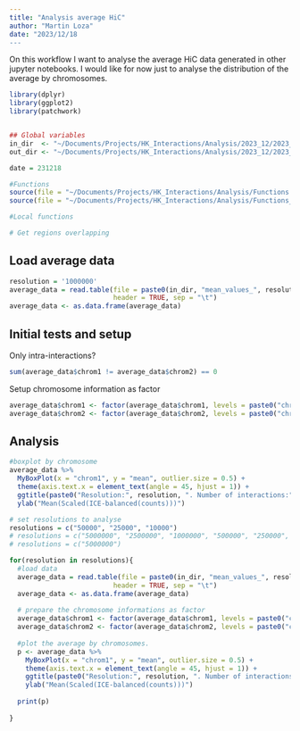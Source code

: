 ```yaml
---
title: "Analysis average HiC"
author: "Martin Loza"
date: "2023/12/18
---
```


On this workflow I want to analyse the average HiC data generated in other jupyter notebooks. I would like for now just to analyse the distribution of the average by chromosomes.

```r
library(dplyr)
library(ggplot2)
library(patchwork)


## Global variables
in_dir  <- "~/Documents/Projects/HK_Interactions/Analysis/2023_12/2023_12_19/Results/"
out_dir <- "~/Documents/Projects/HK_Interactions/Analysis/2023_12/2023_12_05/Results/"

date = 231218

#Functions
source(file = "~/Documents/Projects/HK_Interactions/Analysis/Functions.R")
source(file = "~/Documents/Projects/HK_Interactions/Analysis/Functions_Visualizations.R")

#Local functions 

# Get regions overlapping

```

## Load average data

```r
resolution = '1000000'
average_data = read.table(file = paste0(in_dir, "mean_values_", resolution, ".tsv"), 
                          header = TRUE, sep = "\t")
average_data <- as.data.frame(average_data)
```

## Initial tests and setup

Only intra-interactions?

```r
sum(average_data$chrom1 != average_data$chrom2) == 0
```

Setup chromosome information as factor

```r
average_data$chrom1 <- factor(average_data$chrom1, levels = paste0("chr", c(1:22, "X")))
average_data$chrom2 <- factor(average_data$chrom2, levels = paste0("chr", c(1:22, "X")))
```

## Analysis

```r
#boxplot by chromosome
average_data %>% 
  MyBoxPlot(x = "chrom1", y = "mean", outlier.size = 0.5) +
  theme(axis.text.x = element_text(angle = 45, hjust = 1)) + 
  ggtitle(paste0("Resolution:", resolution, ". Number of interactions:", nrow(average_data))) + 
  ylab("Mean(Scaled(ICE-balanced(counts)))")
```

```r
# set resolutions to analyse
resolutions = c("50000", "25000", "10000")
# resolutions = c("5000000", "2500000", "1000000", "500000", "250000", "100000")
# resolutions = c("5000000")

for(resolution in resolutions){
  #load data
  average_data = read.table(file = paste0(in_dir, "mean_values_", resolution, ".tsv"), 
                          header = TRUE, sep = "\t")
  average_data <- as.data.frame(average_data)
  
  # prepare the chromosome informations as factor
  average_data$chrom1 <- factor(average_data$chrom1, levels = paste0("chr", c(1:22, "X")))
  average_data$chrom2 <- factor(average_data$chrom2, levels = paste0("chr", c(1:22, "X")))
  
  #plot the average by chromosomes.
  p <- average_data %>% 
    MyBoxPlot(x = "chrom1", y = "mean", outlier.size = 0.5) +
    theme(axis.text.x = element_text(angle = 45, hjust = 1)) + 
    ggtitle(paste0("Resolution:", resolution, ". Number of interactions:", nrow(average_data))) + 
    ylab("Mean(Scaled(ICE-balanced(counts)))")
  
  print(p)
  
}
```



























